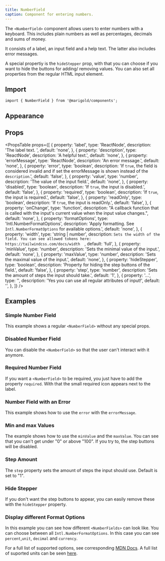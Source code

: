 ```yaml
---
title: NumberField
caption: Component for entering numbers.
---
```


The `<NumberField>` component allows users to enter numbers with a keyboard. This includes plain numbers as well as percentages, decimals and sums of money.

It consists of a label, an input field and a help text. The latter also includes error messages.

A special propertiy is the `hideStepper` prop, with that you can choose if you want to hide the buttons for adding/ removing values. You can also set all properties from the regular HTML input element.

## Import

```tsx
import { NumberField } from '@marigold/components';
```

## Appearance

<AppearanceTable component={title} />

## Props

<PropsTable
  props={[
    {
      property: 'label',
      type: 'ReactNode',
      description: 'The label text. ',
      default: 'none',
    },
    {
      property: 'description',
      type: 'ReactNode',
      description: 'A helpful text.',
      default: 'none',
    },
    {
      property: 'errorMessage',
      type: 'ReactNode',
      description: 'An error message.',
      default: 'none',
    },
    {
      property: 'error',
      type: 'boolean',
      description:
        'If `true`, the field is considered invalid and if set the errorMessage is shown instead of the `description`.',
      default: 'false',
    },
    {
      property: 'value',
      type: 'number',
      description: 'The value of the input field.',
      default: 'none',
    },
    {
      property: 'disabled',
      type: 'boolean',
      description: 'If `true`, the input is disabled.',
      default: 'false',
    },
    {
      property: 'required',
      type: 'boolean',
      description: 'If `true`, the input is required.',
      default: 'false',
    },
    {
      property: 'readOnly',
      type: 'boolean',
      description: 'If `true`, the input is readOnly.',
      default: 'false',
    },
    {
      property: 'onChange',
      type: 'function',
      description:
        "A callback function that is called with the input's current value when the input value changes.",
      default: 'none',
    },
    {
      property: 'formatOptions',
      type: 'Intl.NumberFormatOptions',
      description:
        'Apply formatting. See `Intl.NumberFormatOptions` for available options.',
      default: 'none',
    },
    {
      property: 'width',
      type: 'string | number',
      description: `Sets the width of the field. You can see allowed tokens here: https://tailwindcss.com/docs/width  `,
      default: 'full',
    },
    {
      property: 'minValue',
      type: 'number',
      description: 'Sets the minimal value of the input.',
      default: 'none',
    },
    {
      property: 'maxValue',
      type: 'number',
      description: 'Sets the maximal value of the input.',
      default: 'none',
    },
    {
      property: 'hideStepper',
      type: 'boolean',
      description: 'Property for hiding the step buttons of the field.',
      default: 'false',
    },
    {
      property: 'step',
      type: 'number',
      description: 'Sets the amount of steps the input should take.',
      default: '1',
    },
    {
      property: '...',
      type: '',
      description: 'Yes you can use all regular attributes of input!',
      default: '',
    },
  ]}
/>

## Examples

### Simple Number Field

This example shows a regular `<NumberField>` without any special props.

<ComponentDemo file="./number-field-simple.demo.tsx" />

### Disabled Number Field

You can disable the `<NumberField>` so that the user can't interact with it anymore.

<ComponentDemo file="./number-field-disabled.demo.tsx" />

### Required Number Field

If you want a `<NumberField>` to be required, you just have to add the property `required`. With that the small required icon appears next to the label.

<ComponentDemo file="./number-field-required.demo.tsx" />

### Number Field with an Error

This example shows how to use the `error` with the `errorMessage`.

<ComponentDemo file="./number-field-error.demo.tsx" />

### Min and max Values

The example shows how to use the `minValue` and the `maxValue`. You can see that you can't get under "0" or above "100". If you try to, the step buttons will be disabled.

<ComponentDemo file="./number-field-values.demo.tsx" />

### Step Amount

The `step` property sets the amount of steps the input should use. Default is set to "1".

<ComponentDemo file="./number-field-amount.demo.tsx" />

### Hide Stepper

If you don't want the step buttons to appear, you can easily remove these with the `hideStepper` property.

<ComponentDemo file="./number-field-hide.demo.tsx" />

### Display different Format Options

In this example you can see how different `<NumberFields>` can look like. You can choose between all `Intl.NumberFormatOptions`. In this case you can see `percent`,`unit`, `decimal` and `currency`.

<ComponentDemo file="./number-field-format.demo.tsx" />

For a full list of supported options, see corresponding [MDN Docs](https://developer.mozilla.org/en-US/docs/Web/JavaScript/Reference/Global_Objects/Intl/NumberFormat/NumberFormat). A full list of suported units can be seen [here](https://tc39.es/ecma402/#table-sanctioned-single-unit-identifiers).
